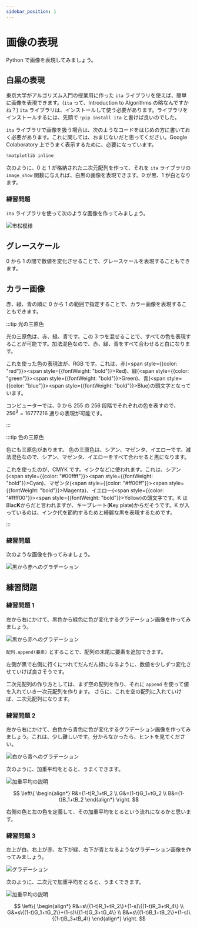 ```yaml
---
sidebar_position: 1
---
```



# 画像の表現

Python で画像を表現してみましょう。

## 白黒の表現

東京大学がアルゴリズム入門の授業用に作った `ita` ライブラリを使えば、簡単に画像を表現できます。(`ita` って、Introduction to Algorithms の略なんですかね？)
`ita` ライブラリは、インストールして使う必要があります。ライブラリをインストールするには、先頭で `!pip install ita` と書けば良いのでした。

`ita` ライブラリで画像を扱う場合は、次のようなコードをはじめの方に書いておく必要があります。これに関しては、おまじないだと思ってください。Google Colaboratory 上でうまく表示するために、必要になっています。

```python
%matplotlib inline
```

次のように、0 と 1 が格納された二次元配列を作って、それを `ita` ライブラリの `image_show` 関数に与えれば、白黒の画像を表現できます。0 が黒、1 が白となります。

<ViewSource path="/image/black_and_white.ipynb" />

### 練習問題

`ita` ライブラリを使って次のような画像を作ってみましょう。

![市松模様](lattice_pattern.drawio.svg)

<Answer>
  <ViewSource path="/image/lattice_pattern.ipynb" />
</Answer>

## グレースケール

0 から 1 の間で数値を変化させることで、グレースケールを表現することもできます。

<ViewSource path="/image/grayscale.ipynb" />

## カラー画像

赤、緑、青の順に 0 から 1 の範囲で指定することで、カラー画像を表現することもできます。

<ViewSource path="/image/color.ipynb" />

:::tip 光の三原色

光の三原色は、赤、緑、青です。この 3 つを混ぜることで、すべての色を表現することが可能です。加法混色なので、赤、緑、青をすべて合わせると白になります。

これを使った色の表現法が、RGB です。これは、赤(<span style={{color: "red"}}><span style={{fontWeight: "bold"}}>R</span>ed</span>)、緑(<span style={{color: "green"}}><span style={{fontWeight: "bold"}}>G</span>reen</span>)、青(<span style={{color: "blue"}}><span style={{fontWeight: "bold"}}>B</span>lue</span>)の頭文字となっています。

コンピューターでは、0 から 255 の 256 段階でそれぞれの色を表すので、$256^3 = 16777216$ 通りの表現が可能です。

:::

:::tip 色の三原色

色にも三原色があります。
色の三原色は、シアン、マゼンタ、イエローです。減法混色なので、シアン、マゼンタ、イエローをすべて合わせると黒になります。

これを使ったのが、CMYK です。インクなどに使われます。これは、シアン(<span style={{color: "#00ffff"}}><span style={{fontWeight: "bold"}}>C</span>yan</span>)、マゼンタ(<span style={{color: "#ff00ff"}}><span style={{fontWeight: "bold"}}>M</span>agenta</span>)、イエロー(<span style={{color: "#ffff00"}}><span style={{fontWeight: "bold"}}>Y</span>ellow</span>)の頭文字です。K は Blac**K**からだと言われますが、キープレート(**K**ey plate)からだそうです。K が入っているのは、インク代を節約するためと綺麗な黒を表現するためです。

:::

### 練習問題

次のような画像を作ってみましょう。

![黒から赤へのグラデーション](black_to_red.drawio.png)

<Answer>
  <ViewSource path="/image/black_to_red.ipynb" />
</Answer>

## 練習問題

### 練習問題 1

左から右にかけて、黒色から緑色に色が変化するグラデーション画像を作ってみましょう。

![黒から赤へのグラデーション](black_to_green.png)

`配列.append(要素)` とすることで、配列の末尾に要素を追加できます。

<ViewSource path="/image/append.ipynb" />

<Hint>

左側が黒で右側に行くにつれてだんだん緑になるように、数値を少しずつ変化させていけば良さそうです。

二次元配列の作り方としては、まず空の配列を作り、それに `append` を使って値を入れていき一次元配列を作ります。
さらに、これを空の配列に入れていけば、二次元配列になります。

</Hint>

<Answer>

<ViewSource path="/image/black_to_green.ipynb" />

</Answer>

### 練習問題 2

左から右にかけて、白色から青色に色が変化するグラデーション画像を作ってみましょう。これは、少し難しいです。分からなかったら、ヒントを見てください。

![白から青へのグラデーション](white_to_blue.png)

<Hint>

次のように、加重平均をとると、うまくできます。

![加重平均の説明](weighted_mean.drawio.svg)

$$
\left\{
  \begin{align*}
    R&=(1-t)R_1+tR_2 \\
    G&=(1-t)G_1+tG_2 \\
    B&=(1-t)B_1+tB_2
  \end{align*}
\right.
$$

右側の色と左の色を定義して、その加重平均をとるという流れになるかと思います。

</Hint>

<Answer>

<ViewSource path="/image/white_to_blue.ipynb" />

</Answer>

### 練習問題 3

左上が白、右上が赤、左下が緑、右下が青となるようなグラデーション画像を作ってみましょう。

![グラデーション](gradation.png)

<Hint>

次のように、二次元で加重平均をとると、うまくできます。

![加重平均の説明](weighted_mean_2d.drawio.svg)

$$
\left\{
  \begin{align*}
    R&=s\{(1-t)R_1+tR_2\}+(1-s)\{(1-t)R_3+tR_4\} \\
    G&=s\{(1-t)G_1+tG_2\}+(1-s)\{(1-t)G_3+tG_4\} \\
    B&=s\{(1-t)B_1+tB_2\}+(1-s)\{(1-t)B_3+tB_4\}
  \end{align*}
\right.
$$

</Hint>

<Answer>

<ViewSource path="/image/gradation.ipynb" />

</Answer>
